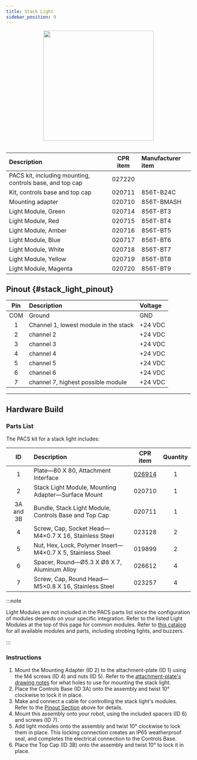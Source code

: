 ```yaml
---
title: Stack Light
sidebar_position: 9
---
```


<center>
  <img
    src="/img/accessories_images/stack_light_1.png"
    width="300"
  />
</center>

<br />

| Description                                              | CPR item | Manufacturer item |
| :------------------------------------------------------- | :------: | :---------------- |
| PACS kit, including mounting, controls base, and top cap |  027220  |                   |
| Kit, controls base and top cap                           |  020711  | 856T-B24C         |
| Mounting adapter                                         |  020710  | 856T-BMASH        |
| Light Module, Green                                      |  020714  | 856T-BT3          |
| Light Module, Red                                        |  020715  | 856T-BT4          |
| Light Module, Amber                                      |  020716  | 856T-BT5          |
| Light Module, Blue                                       |  020717  | 856T-BT6          |
| Light Module, White                                      |  020718  | 856T-BT7          |
| Light Module, Yellow                                     |  020719  | 856T-BT8          |
| Light Module, Magenta                                    |  020720  | 856T-BT9          |

## Pinout {#stack_light_pinout}

| Pin | Description                           | Voltage |
| :-: | :------------------------------------ | :------ |
| COM | Ground                                | GND     |
|  1  | Channel 1, lowest module in the stack | +24 VDC |
|  2  | channel 2                             | +24 VDC |
|  3  | channel 3                             | +24 VDC |
|  4  | channel 4                             | +24 VDC |
|  5  | channel 5                             | +24 VDC |
|  6  | channel 6                             | +24 VDC |
|  7  | channel 7, highest possible module    | +24 VDC |

---

## Hardware Build

### Parts List

The PACS kit for a stack light includes:

|    ID     | Description                                                |                      CPR item                       | Quantity |
| :-------: | :--------------------------------------------------------- | :-------------------------------------------------: | :------: |
|     1     | Plate—80 X 80, Attachment Interface                        | [026914](/assets/pdf/clearpath_robotics_026914.pdf) |    1     |
|     2     | Stack Light Module, Mounting Adapter—Surface Mount         |                       020710                        |    1     |
| 3A and 3B | Bundle, Stack Light Module, Controls Base and Top Cap      |                       020711                        |    1     |
|     4     | Screw, Cap, Socket Head—M4×0.7 X 16, Stainless Steel       |                       023128                        |    2     |
|     5     | Nut, Hex, Lock, Polymer Insert—M4×0.7 X 5, Stainless Steel |                       019899                        |    2     |
|     6     | Spacer, Round—Ø5.3 X Ø8 X 7, Aluminum Alloy                |                       026612                        |    4     |
|     7     | Screw, Cap, Round Head—M5×0.8 X 16, Stainless Steel        |                       023257                        |    4     |

:::note

Light Modules are not included in the PACS parts list since the configuration of modules depends on your specific integration.
Refer to the listed Light Modules at the top of this page for common modules.
Refer to [this catalog](/assets/pdf/clearpath_robotics_027220-TDS1.pdf) for all available modules and parts, including strobing lights, and buzzers.

:::

### Instructions

1.  Mount the Mounting Adapter (ID 2) to the attachment-plate (ID 1) using the M4 screws (ID 4) and nuts (ID 5).
    Refer to the [attachment-plate's drawing notes](/assets/pdf/clearpath_robotics_026914.pdf) for what holes to use for mounting the stack light.
2.  Place the Controls Base (ID 3A) onto the assembly and twist 10° clockwise to lock it in place.
3.  Make and connect a cable for controlling the stack light's modules.
    Refer to the [Pinout Section](#stack_light_pinout) above for details.
4.  Mount this assembly onto your robot, using the included spacers (ID 6) and screws (ID 7).
5.  Add light modules onto the assembly and twist 10° clockwise to lock them in place.
    This locking connection creates an IP65 weatherproof seal, and completes the electrical connection to the Controls Base.
6.  Place the Top Cap (ID 3B) onto the assembly and twist 10° to lock it in place.
